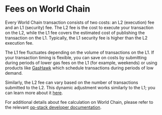 # Fees on World Chain

Every World Chain transaction consists of two costs: an L2 (execution) fee and an L1 (security) fee. The L2 fee is the cost to execute your transaction on the L2, while the L1 fee covers the estimated cost of publishing the transaction on the L1. Typically, the L1 security fee is higher than the L2 execution fee.

The L1 fee fluctuates depending on the volume of transactions on the L1. If your transaction timing is flexible, you can save on costs by submitting during periods of lower gas fees on the L1 (for example, weekends) or using products like [GasHawk](https://gashawk.io/) which schedule transactions during periods of low demand.

Similarly, the L2 fee can vary based on the number of transactions submitted to the L2. This dynamic adjustment works similarly to the L1; you can learn more about it [here](https://blog.thirdweb.com/eip-1559-ethereum-gas-fees/).

For additional details about fee calculation on World Chain, please refer to the relevant [op-stack developer documentation](https://docs.optimism.io/stack/transactions/fees).